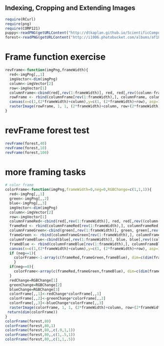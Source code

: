 ## Indexing, Cropping and Extending Images

```r
require(RCurl)
require(png)
require(COMP121)
puppy<-readPNG(getURLContent("http://dtkaplan.github.io/ScientificComputing/Resources/Images/mindo.png"))
forest<-readPNG(getURLContent("http://i1006.photobucket.com/albums/af189/WarriorsLoverLittleHeart/Forest-1.png"))
```
# Frame function exercise
```r
revFrame<-function(imgPng,frameWidth){
  red<-imgPng[,,1]
  imgVector<-dim(imgPng)
  column<-imgVector[2]
  row<-imgVector[1]
  columnFrame<-cbind(red[,rev(1:frameWidth)], red, red[,rev((column-frameWidth):column)])
  rowFrame <- rbind(columnFrame[rev(1:frameWidth),], columnFrame, columnFrame[rev((row-frameWidth):row),])
  canvas(x=c(1,(2*frameWidth)+column),y=c(1, (2*frameWidth)+row), asp=1)
  rasterImage(rowFrame, 1, 1, (2*frameWidth)+column, row+(2*frameWidth))
}
```
# revFrame forest test 
```r
revFrame(forest,40)
revFrame(forest,10)
revFrame(forest,100)
```

# more framing tasks
```r
# color frame
colorFrame<-function(imgPng,frameWidth=0,neg=0,RGBChange=c(1,1,1)){
  red<-imgPng[,,1]
  green<-imgPng[,,2]
  blue<-imgPng[,,3]
  imgVector<-dim(imgPng)
  column<-imgVector[2]
  row<-imgVector[1]
  columnFrameRed<-cbind(red[,rev(1:frameWidth)], red, red[,rev((column-frameWidth):column)])
  frameRed <- rbind(columnFrameRed[rev(1:frameWidth),], columnFrameRed, columnFrameRed[rev((row-frameWidth):row),])
  columnFrameGreen<-cbind(green[,rev(1:frameWidth)], green, green[,rev((column-frameWidth):column)])
  frameGreen <- rbind(columnFrameGreen[rev(1:frameWidth),], columnFrameGreen, columnFrameGreen[rev((row-frameWidth):row),])
  columnFrameBlue<-cbind(blue[,rev(1:frameWidth)], blue, blue[,rev((column-frameWidth):column)])
  frameBlue <- rbind(columnFrameBlue[rev(1:frameWidth),], columnFrameBlue, columnFrameBlue[rev((row-frameWidth):row),])
  canvas(x=c(1,(2*frameWidth)+column),y=c(1, (2*frameWidth)+row), asp=1)
  if (neg==1){
    colorFrame<-1-array(c(frameRed,frameGreen,frameBlue), dim=c(dim(frameRed),3))
    }
  if(neg==0){
    colorFrame<-array(c(frameRed,frameGreen,frameBlue), dim=c(dim(frameRed),3))
  }
  redChange=RGBChange[1]
  greenChange=RGBChange[2]
  blueChange=RGBChange[3]
  colorFrame[,,1]<-redChange*colorFrame[,,1]
  colorFrame[,,2]<-greenChange*colorFrame[,,2]
  colorFrame[,,3]<-blueChange*colorFrame[,,3]
  rasterImage(colorFrame, 1, 1, (2*frameWidth)+column, row+(2*frameWidth))
 return(dim(colorFrame))
}
colorFrame(forest,80)
colorFrame(forest,80,1)
colorFrame(forest,80,,c(.9,1,1))
colorFrame(forest,80,,c(1,.5,1))
colorFrame(forest,80,,c(1,1,.5))

```
